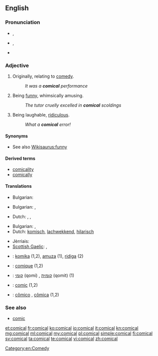 ==English==

===Pronunciation===
* {{a|RP}} {{IPA|/ˈkɒmɪkəl/}}, {{X-SAMPA|/"kQmIk@l/}}
* {{a|GenAm}} {{IPA|/ˈkɑmɪkəl/}}, {{X-SAMPA|/"kAmIk@l/}}
* {{audio|En-us-comical.ogg|Audio (US)}}

===Adjective===
{{en-adj}}

# {{context|archaic|lang=en}} Originally, relating to [[comedy]].
#: ''It was a '''comical''' performance''
# Being [[funny]], whimsically amusing.
#: ''The tutor cruelly excelled in '''comical''' scoldings''
# Being laughable, [[ridiculous]].
#: ''What a '''comical''' error!''

====Synonyms====
* See also [[Wikisaurus:funny]]

====Derived terms====
* [[comicality]]
* [[comically]]

====Translations====
{{trans-top|relating to comedy}}
* Bulgarian: {{t+|bg|комичен}}
{{trans-mid}}
{{trans-bottom}}

{{trans-top|being funny, whimsically amusing}}
* Bulgarian: {{t+|bg|смешен}},  {{t+|bg|забавен}}
{{trans-mid}}
* Dutch: {{t+|nl|grappig}}, {{t-|nl|komisch}}, {{t+|nl|amusant}}
{{trans-bottom}}

{{trans-top|being laughable, ridiculous}}
* Bulgarian: {{t+|bg|шеговит}},  {{t+|bg|чудат}}
* Dutch: [[komisch]], [[lachwekkend]], [[hilarisch]]
{{trans-mid}}
* Jèrriais: {{tø|roa-jer|risibl'ye|m|f}}
* [[Scottish Gaelic]]: {{t-|gd|èibhinn}},  {{t-|gd|àbhachdach}}
{{trans-bottom}}

{{checktrans-top}}
* {{ttbc|eo}}: [[komika]] (1,2), [[amuza]] (1), [[ridiga]] (2)
* {{ttbc|fr}}: [[comique]] (1,2)
{{trans-mid}}
* {{ttbc|he}}: [[קומי]] (qomi) {{m}}, [[קומית]] (qomit) {{f}} (1)
* {{ttbc|ia}}: [[comic]] (1,2)
* {{ttbc|pt}}: [[cômico]] {{m}}, [[cômica]] {{f}} (1,2)
{{trans-bottom}}

===See also===
* [[comic]]

[[Category:en:Comedy]]

[[et:comical]]
[[fr:comical]]
[[ko:comical]]
[[io:comical]]
[[it:comical]]
[[kn:comical]]
[[mg:comical]]
[[ml:comical]]
[[my:comical]]
[[pl:comical]]
[[simple:comical]]
[[fi:comical]]
[[sv:comical]]
[[ta:comical]]
[[te:comical]]
[[vi:comical]]
[[zh:comical]]